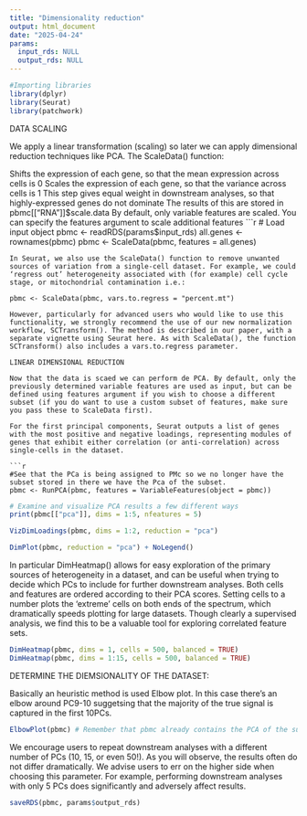 ---
title: "Dimensionality reduction"
output: html_document
date: "2025-04-24"
params:
  input_rds: NULL
  output_rds: NULL
---

```{r}
#Importing libraries
library(dplyr)
library(Seurat)
library(patchwork)
```

DATA SCALING

We apply a linear transformation (scaling) so later we can apply dimensional reduction techniques like PCA. The ScaleData() function:

  Shifts the expression of each gene, so that the mean expression across cells is 0
  Scales the expression of each gene, so that the variance across cells is 1
  This step gives equal weight in downstream analyses, so that highly-expressed genes do not dominate
  The results of this are stored in pbmc[["RNA"]]$scale.data
  By default, only variable features are scaled.
  You can specify the features argument to scale additional features
```{r}
# Load input object
pbmc <- readRDS(params$input_rds)
all.genes <- rownames(pbmc)
pbmc <- ScaleData(pbmc, features = all.genes)
```
In Seurat, we also use the ScaleData() function to remove unwanted sources of variation from a single-cell dataset. For example, we could ‘regress out’ heterogeneity associated with (for example) cell cycle stage, or mitochondrial contamination i.e.:

pbmc <- ScaleData(pbmc, vars.to.regress = "percent.mt")

However, particularly for advanced users who would like to use this functionality, we strongly recommend the use of our new normalization workflow, SCTransform(). The method is described in our paper, with a separate vignette using Seurat here. As with ScaleData(), the function SCTransform() also includes a vars.to.regress parameter.

LINEAR DIMENSIONAL REDUCTION

Now that the data is scaed we can perform de PCA. By default, only the previously determined variable features are used as input, but can be defined using features argument if you wish to choose a different subset (if you do want to use a custom subset of features, make sure you pass these to ScaleData first).

For the first principal components, Seurat outputs a list of genes with the most positive and negative loadings, representing modules of genes that exhibit either correlation (or anti-correlation) across single-cells in the dataset.

```{r}
#See that the PCa is being assigned to PMc so we no longer have the subset stored in there we have the Pca of the subset. 
pbmc <- RunPCA(pbmc, features = VariableFeatures(object = pbmc))
```
```{r}
# Examine and visualize PCA results a few different ways
print(pbmc[["pca"]], dims = 1:5, nfeatures = 5)
```
```{r}
VizDimLoadings(pbmc, dims = 1:2, reduction = "pca")
```

```{r}
DimPlot(pbmc, reduction = "pca") + NoLegend()
```
In particular DimHeatmap() allows for easy exploration of the primary sources of heterogeneity in a dataset, and can be useful when trying to decide which PCs to include for further downstream analyses. Both cells and features are ordered according to their PCA scores. Setting cells to a number plots the ‘extreme’ cells on both ends of the spectrum, which dramatically speeds plotting for large datasets. Though clearly a supervised analysis, we find this to be a valuable tool for exploring correlated feature sets.

```{r}
DimHeatmap(pbmc, dims = 1, cells = 500, balanced = TRUE)
DimHeatmap(pbmc, dims = 1:15, cells = 500, balanced = TRUE)
```
DETERMINE THE DIEMSIONALITY OF THE DATASET: 

Basically an heuristic method is used  Elbow plot. In this case there's an elbow around PC9-10 suggetsing that the majority of the true signal is captured in the first 10PCs. 

```{r}
ElbowPlot(pbmc) # Remember that pbmc already contains the PCA of the subset. 
```
We encourage users to repeat downstream analyses with a different number of PCs (10, 15, or even 50!). As you will observe, the results often do not differ dramatically.
We advise users to err on the higher side when choosing this parameter. For example, performing downstream analyses with only 5 PCs does significantly and adversely affect results.


```{r}
saveRDS(pbmc, params$output_rds)
```

